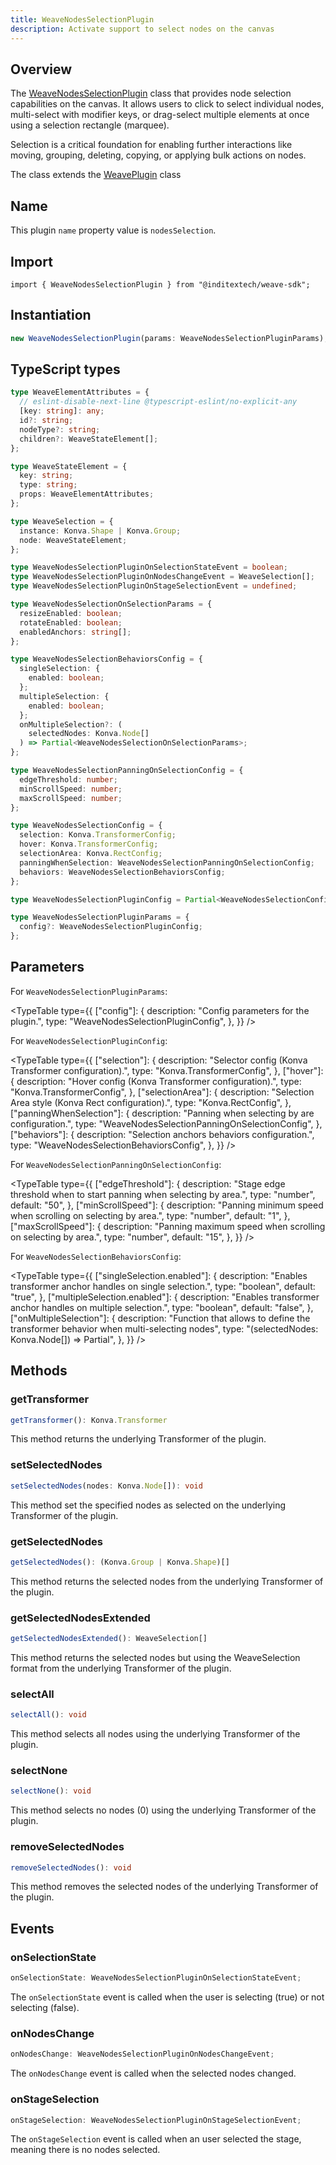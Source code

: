 ```yaml
---
title: WeaveNodesSelectionPlugin
description: Activate support to select nodes on the canvas
---
```



## Overview

The [WeaveNodesSelectionPlugin](https://github.com/InditexTech/weavejs/blob/main/code/packages/sdk/src/plugins/nodes-selection/nodes-selection.ts)
class that provides node selection capabilities on the canvas. It allows users to click to
select individual nodes, multi-select with modifier keys, or drag-select multiple elements at once
using a selection rectangle (marquee).

Selection is a critical foundation for enabling further interactions like moving, grouping, deleting,
copying, or applying bulk actions on nodes.

The class extends the [WeavePlugin](/docs/sdk/api-reference/plugins/plugin) class

## Name

This plugin `name` property value is `nodesSelection`.

## Import

```shell
import { WeaveNodesSelectionPlugin } from "@inditextech/weave-sdk";
```

## Instantiation

```ts
new WeaveNodesSelectionPlugin(params: WeaveNodesSelectionPluginParams);
```

## TypeScript types

```ts
type WeaveElementAttributes = {
  // eslint-disable-next-line @typescript-eslint/no-explicit-any
  [key: string]: any;
  id?: string;
  nodeType?: string;
  children?: WeaveStateElement[];
};

type WeaveStateElement = {
  key: string;
  type: string;
  props: WeaveElementAttributes;
};

type WeaveSelection = {
  instance: Konva.Shape | Konva.Group;
  node: WeaveStateElement;
};

type WeaveNodesSelectionPluginOnSelectionStateEvent = boolean;
type WeaveNodesSelectionPluginOnNodesChangeEvent = WeaveSelection[];
type WeaveNodesSelectionPluginOnStageSelectionEvent = undefined;

type WeaveNodesSelectionOnSelectionParams = {
  resizeEnabled: boolean;
  rotateEnabled: boolean;
  enabledAnchors: string[];
};

type WeaveNodesSelectionBehaviorsConfig = {
  singleSelection: {
    enabled: boolean;
  };
  multipleSelection: {
    enabled: boolean;
  };
  onMultipleSelection?: (
    selectedNodes: Konva.Node[]
  ) => Partial<WeaveNodesSelectionOnSelectionParams>;
};

type WeaveNodesSelectionPanningOnSelectionConfig = {
  edgeThreshold: number;
  minScrollSpeed: number;
  maxScrollSpeed: number;
};

type WeaveNodesSelectionConfig = {
  selection: Konva.TransformerConfig;
  hover: Konva.TransformerConfig;
  selectionArea: Konva.RectConfig;
  panningWhenSelection: WeaveNodesSelectionPanningOnSelectionConfig;
  behaviors: WeaveNodesSelectionBehaviorsConfig;
};

type WeaveNodesSelectionPluginConfig = Partial<WeaveNodesSelectionConfig>;

type WeaveNodesSelectionPluginParams = {
  config?: WeaveNodesSelectionPluginConfig;
};
```

## Parameters

For `WeaveNodesSelectionPluginParams`:

<TypeTable
  type={{
    ["config"]: {
      description: "Config parameters for the plugin.",
      type: "WeaveNodesSelectionPluginConfig",
    },
  }}
/>

For `WeaveNodesSelectionPluginConfig`:

<TypeTable
  type={{
    ["selection"]: {
      description: "Selector config (Konva Transformer configuration).",
      type: "Konva.TransformerConfig",
    },
    ["hover"]: {
      description: "Hover config (Konva Transformer configuration).",
      type: "Konva.TransformerConfig",
    },
    ["selectionArea"]: {
      description: "Selection Area style (Konva Rect configuration).",
      type: "Konva.RectConfig",
    },
    ["panningWhenSelection"]: {
      description: "Panning when selecting by are configuration.",
      type: "WeaveNodesSelectionPanningOnSelectionConfig",
    },
    ["behaviors"]: {
      description: "Selection anchors behaviors configuration.",
      type: "WeaveNodesSelectionBehaviorsConfig",
    },
  }}
/>

For `WeaveNodesSelectionPanningOnSelectionConfig`:

<TypeTable
  type={{
    ["edgeThreshold"]: {
      description:
        "Stage edge threshold when to start panning when selecting by area.",
      type: "number",
      default: "50",
    },
    ["minScrollSpeed"]: {
      description: "Panning minimum speed when scrolling on selecting by area.",
      type: "number",
      default: "1",
    },
    ["maxScrollSpeed"]: {
      description: "Panning maximum speed when scrolling on selecting by area.",
      type: "number",
      default: "15",
    },
  }}
/>

For `WeaveNodesSelectionBehaviorsConfig`:

<TypeTable
  type={{
    ["singleSelection.enabled"]: {
      description: "Enables transformer anchor handles on single selection.",
      type: "boolean",
      default: "true",
    },
    ["multipleSelection.enabled"]: {
      description: "Enables transformer anchor handles on multiple selection.",
      type: "boolean",
      default: "false",
    },
    ["onMultipleSelection"]: {
      description:
        "Function that allows to define the transformer behavior when multi-selecting nodes",
      type: "(selectedNodes: Konva.Node[]) => Partial<WeaveNodesSelectionOnSelectionParams>",
    },
  }}
/>

## Methods

### getTransformer

```ts
getTransformer(): Konva.Transformer
```

This method returns the underlying Transformer of the plugin.

### setSelectedNodes

```ts
setSelectedNodes(nodes: Konva.Node[]): void
```

This method set the specified nodes as selected on the underlying Transformer of the plugin.

### getSelectedNodes

```ts
getSelectedNodes(): (Konva.Group | Konva.Shape)[]
```

This method returns the selected nodes from the underlying Transformer of the plugin.

### getSelectedNodesExtended

```ts
getSelectedNodesExtended(): WeaveSelection[]
```

This method returns the selected nodes but using the WeaveSelection format from the underlying Transformer of the plugin.

### selectAll

```ts
selectAll(): void
```

This method selects all nodes using the underlying Transformer of the plugin.

### selectNone

```ts
selectNone(): void
```

This method selects no nodes (0) using the underlying Transformer of the plugin.

### removeSelectedNodes

```ts
removeSelectedNodes(): void
```

This method removes the selected nodes of the underlying Transformer of the plugin.

## Events

### onSelectionState

```ts
onSelectionState: WeaveNodesSelectionPluginOnSelectionStateEvent;
```

The `onSelectionState` event is called when the user is selecting (true) or not selecting
(false).

### onNodesChange

```ts
onNodesChange: WeaveNodesSelectionPluginOnNodesChangeEvent;
```

The `onNodesChange` event is called when the selected nodes changed.

### onStageSelection

```ts
onStageSelection: WeaveNodesSelectionPluginOnStageSelectionEvent;
```

The `onStageSelection` event is called when an user selected the stage,
meaning there is no nodes selected.
